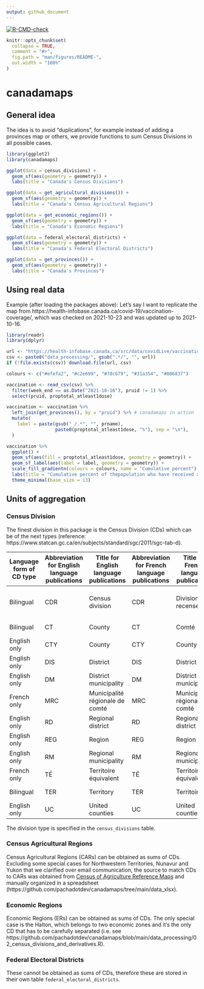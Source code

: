 ```yaml
---
output: github_document
---
```


<!-- README.md is generated from README.Rmd. Please edit that file -->

<!-- badges: start -->
[![R-CMD-check](https://github.com/pachadotdev/canadamaps/workflows/R-CMD-check/badge.svg)](https://github.com/pachadotdev/canadamaps/actions)
<!-- badges: end -->
  
```r
knitr::opts_chunk$set(
  collapse = TRUE,
  comment = "#>",
  fig.path = "man/figures/README-",
  out.width = "100%"
)
```

# canadamaps

## General idea

The idea is to avoid "duplications", for example instead of adding a provinces 
map or others, we provide functions to sum Census Divisions in all possible 
cases.

```r
library(ggplot2)
library(canadamaps)

ggplot(data = census_divisions) + 
  geom_sf(aes(geometry = geometry)) +
  labs(title = "Canada's Census Divisions")

ggplot(data = get_agricultural_divisions()) + 
  geom_sf(aes(geometry = geometry)) +
  labs(title = "Canada's Census Agricultural Regions")

ggplot(data = get_economic_regions()) + 
  geom_sf(aes(geometry = geometry)) +
  labs(title = "Canada's Economic Regions")

ggplot(data = federal_electoral_districts) + 
  geom_sf(aes(geometry = geometry)) +
  labs(title = "Canada's Federal Electoral Districts")

ggplot(data = get_provinces()) + 
  geom_sf(aes(geometry = geometry)) +
  labs(title = "Canada's Provinces")
```

## Using real data

Example (after loading the packages above): Let's say I want to replicate
the map from https://health-infobase.canada.ca/covid-19/vaccination-coverage/, which was
checked on 2021-10-23 and was updated up to 2021-10-16.

```r
library(readr)
library(dplyr)

url <- "https://health-infobase.canada.ca/src/data/covidLive/vaccination-coverage-map.csv"
csv <- paste0("data_processing/", gsub(".*/", "", url))
if (!file.exists(csv)) download.file(url, csv)

colours <- c("#efefa2", "#c2e699", "#78c679", "#31a354", "#006837")

vaccination <- read_csv(csv) %>% 
  filter(week_end == as.Date("2021-10-16"), pruid != 1) %>% 
  select(pruid, proptotal_atleast1dose)

vaccination <- vaccination %>% 
  left_join(get_provinces(), by = "pruid") %>% # canadamaps in action
  mutate(
    label = paste(gsub(" /.*", "", prname),
                  paste0(proptotal_atleast1dose, "%"), sep = "\n"),
  )

vaccination %>% 
  ggplot() +
  geom_sf(aes(fill = proptotal_atleast1dose, geometry = geometry)) +
  geom_sf_label(aes(label = label, geometry = geometry)) +
  scale_fill_gradientn(colours = colours, name = "Cumulative percent") +
  labs(title = "Cumulative percent of thepopulation who have received atleast 1 dose of a COVID-19 vaccine") +
  theme_minimal(base_size = 13)
```

## Units of aggregation

### Census Division

The finest division in this package is the Census Division (CDs) which can be
of the next types (reference: https://www.statcan.gc.ca/en/subjects/standard/sgc/2011/sgc-tab-d).

|Language form of CD type|Abbreviation for English language publications|Title for English language publications|Abbreviation for French language publications|Title for French language publications|Abbreviation for bilingual publications|Title for bilingual publications         |
|------------------------|----------------------------------------------|---------------------------------------|---------------------------------------------|--------------------------------------|---------------------------------------|-----------------------------------------|
|Bilingual               |CDR                                           |Census division                        |CDR                                          |Division de recensement               |CDR                                    |Census division / Division de recensement|
|Bilingual               |CT                                            |County                                 |CT                                           |Comté                                 |CT                                     |County / Comté                           |
|English only            |CTY                                           |County                                 |CTY                                          |County                                |CTY                                    |County                                   |
|English only            |DIS                                           |District                               |DIS                                          |District                              |DIS                                    |District                                 |
|English only            |DM                                            |District municipality                  |DM                                           |District municipality                 |DM                                     |District municipality                    |
|French only             |MRC                                           |Municipalité régionale de comté        |MRC                                          |Municipalité régionale de comté       |MRC                                    |Municipalité régionale de comté          |
|English only            |RD                                            |Regional district                      |RD                                           |Regional district                     |RD                                     |Regional district                        |
|English only            |REG                                           |Region                                 |REG                                          |Region                                |REG                                    |Region                                   |
|English only            |RM                                            |Regional municipality                  |RM                                           |Regional municipality                 |RM                                     |Regional municipality                    |
|French only             |TÉ                                            |Territoire équivalent                  |TÉ                                           |Territoire équivalent                 |TÉ                                     |Territoire équivalent                    |
|Bilingual               |TER                                           |Territory                              |TER                                          |Territoire                            |TER                                    |Territory / Territoire                   |
|English only            |UC                                            |United counties                        |UC                                           |United counties                       |UC                                     |United counties                          |

The division type is specified in the `census_divisions` table.

### Census Agricultural Regions

Census Agricultural Regions (CARs) can be obtained as sums of CDs. Excluding
some special cases for Northwestern Territories, Nunavur and Yukon that we
clarified over email communication, the source to match CDs to CARs was obtained
from [Census of Agriculture Reference Maps](https://www150.statcan.gc.ca/n1/pub/95-630-x/95-630-x2017000-eng.htm)
and manually organized in a spreadsheet (https://github.com/pachadotdev/canadamaps/tree/main/data_xlsx).

### Economic Regions

Economic Regions (ERs) can be obtained as sums of CDs. The only special case is
the Halton, which belongs to two economic zones and it's the only CD that has
to be carefully separated (i.e. see
https://github.com/pachadotdev/canadamaps/blob/main/data_processing/02_census_divisions_and_derivatives.R).

### Federal Electoral Districts

These cannot be obtained as sums of CDs, therefore these are stored in their
own table `federal_electoral_districts`.
